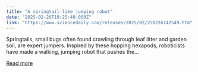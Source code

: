 ```yaml
---
title: "A springtail-like jumping robot"
date: "2025-02-26T19:25:49.000Z"
link: "https://www.sciencedaily.com/releases/2025/02/250226142549.htm"
---
```


Springtails, small bugs often found crawling through leaf litter and garden soil, are expert jumpers. Inspired by these hopping hexapods, roboticists have made a walking, jumping robot that pushes the...

[Read more](https://www.sciencedaily.com/releases/2025/02/250226142549.htm)
